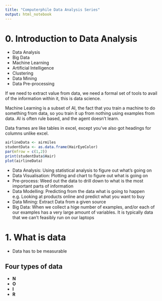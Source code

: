 ```yaml
---
title: "Computerphile Data Analysis Series"
output: html_notebook
---
```


# 0. Introduction to Data Analysis
* Data Analysis
* Big Data 
* Machine Learning
* Artificial Intelligence
* Clustering
* Data Mining
* Data Pre-processing

If we need to extract value from data, we need a formal set of tools to avail of the information within it, this is data science.

Machine Learning is a subset of AI, the fact that you train a machine to do something from data, so you train it up from nothing using examples from data. AI is often rule based, and the agent doesn't learn.
 
 
Data frames are like tables in excel, except you've also got headings for columns unlike excel.

```r
airlineData <- airmiles
studentData <- as.data.frame(HairEyeColor)
par(mfrow = c(1,2))
print(studentData$Hair)
plot(airlineData)

```

* Data Analysis: Using statistical analysis to figure out what's going on  
* Data Visualisation: Plotting and chart to figure out what is going on  
* Pre-process: Weed out the data to drill down to what is the most important parts of information  
* Data Modelling: Predicting from the data what is going to happen e.g. Looking at products online and predict what you want to buy 
* Data Mining: Extract Data from a given source  
* Big Data: When we collect a hige number of examples, and/or each of our examples has a very large amount of variables. It is typically data that we can't feasibly run on our laptops  

# 1. What is data  
* Data has to be measurable

## Four types of data
* __N__
* __O__
* __I__
* __R__